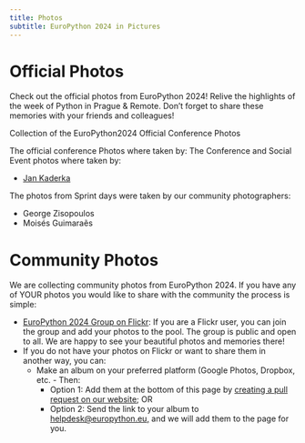 ```yaml
---
title: Photos
subtitle: EuroPython 2024 in Pictures
---
```


# Official Photos
Check out the official photos from EuroPython 2024! Relive the highlights of the week of Python in Prague & Remote. Don’t forget to share these memories with your friends and colleagues!
<div style={{textAlign: "center"}}>
    <ButtonLink href="https://www.flickr.com/photos/europython/collections/72157723111210737/">Collection of the EuroPython2024 Official Conference Photos</ButtonLink>
</div>

The official conference Photos where taken by:
The Conference and Social Event photos where taken by:
- [Jan Kaderka](https://www.jankaderka.cz/)

The photos from Sprint days were taken by our community photographers:
- George Zisopoulos
- Moisés Guimaraẽs

# Community Photos
We are collecting community photos from EuroPython 2024. If you have any of YOUR photos you would like to share with the community the process is simple:
- [EuroPython 2024 Group on Flickr](https://www.flickr.com/groups/14847873@N25/): If you are a Flickr user, you can join the group and add your photos to the pool. The group is public and open to all. We are happy to see your beautiful photos and memories there!
- If you do not have your photos on Flickr or want to share them in another way, you can:
  - Make an album on your preferred platform (Google Photos, Dropbox, etc. - Then:
    - Option 1: Add them at the bottom of this page by [creating a pull request on our website](https://github.com/EuroPython/website/blob/main/src/content/pages/photos.mdx); OR
    - Option 2: Send the link to your album to [helpdesk@europython.eu,](mailto:helpdesk@europython.eu) and we will add them to the page for you.
